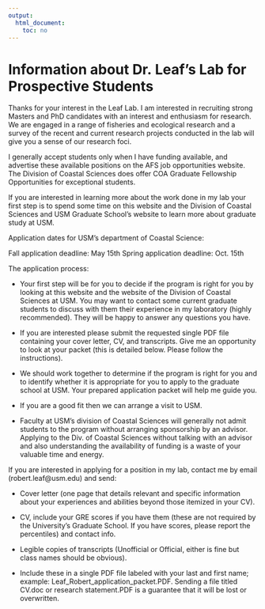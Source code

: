 ---
output:
  html_document:
    toc: no
---
# Information about Dr. Leaf's Lab for Prospective Students

Thanks for your interest in the Leaf Lab. I am interested in recruiting strong Masters and PhD candidates with an interest and enthusiasm for research. We are engaged in a range of fisheries and ecological research and a survey of the recent and current research projects conducted in the lab will give you a sense of our research foci. 

I generally accept students only when I have funding available, and advertise these available positions on the AFS job opportunities website. The Division of Coastal Sciences does offer COA Graduate Fellowship Opportunities for exceptional students.

If you are interested in learning more about the work done in my lab your first step is to spend some time on this website and the Division of Coastal Sciences and USM Graduate School's website to learn more about graduate study at USM.

Application dates for USM's department of Coastal Science:

Fall application deadline: May 15th
Spring application deadline: Oct. 15th 

The application process:

+ Your first step will be for you to decide if the program is right for you by looking at this website and the website of the Division of Coastal Sciences at USM. You may want to contact some current graduate students to discuss with them their experience in my laboratory (highly recommended). They will be happy to answer any questions you have.

+ If you are interested please submit the requested single PDF file containing your cover letter, CV, and transcripts. Give me an opportunity to look at your packet (this is detailed below. Please follow the instructions).

+ We should work together to determine if the program is right for you and to identify whether it is appropriate for you to apply to the graduate school at USM. Your prepared application packet will help me guide you.

+ If you are a good fit then we can arrange a visit to USM.

+ Faculty at USM's division of Coastal Sciences will generally not admit students to the program without arranging sponsorship by an advisor. Applying to the Div. of Coastal Sciences without talking with an advisor and also understanding the availability of funding is a waste of your valuable time and energy.

If you are interested in applying for a position in my lab, contact me by email (robert.leaf@usm.edu) and send:

+ Cover letter (one page that details relevant and specific information about your experiences and abilities beyond those itemized in your CV).

+ CV, include your GRE scores if you have them (these are not required by the University's Graduate School. If you have scores, please report the percentiles) and contact info.

+ Legible copies of transcripts (Unofficial or Official, either is fine but class names should be obvious).

+ Include these in a single PDF file labeled with your last and first name; example: Leaf_Robert_application_packet.PDF. Sending a file titled CV.doc or research statement.PDF is a guarantee that it will be lost or overwritten.